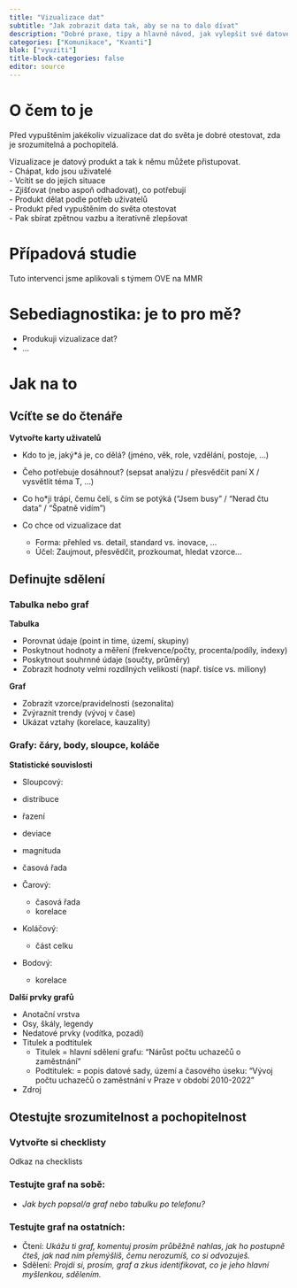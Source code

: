 ```yaml
---
title: "Vizualizace dat"
subtitle: "Jak zobrazit data tak, aby se na to dalo dívat"
description: "Dobré praxe, tipy a hlavně návod, jak vylepšit své datové vizualizace"
categories: ["Komunikace", "Kvanti"]
blok: ["vyuziti"]
title-block-categories: false
editor: source
---
```


# O čem to je

Před vypuštěním jakékoliv vizualizace dat do světa je dobré otestovat, zda je srozumitelná a pochopitelá.

Vizualizace je datový produkt a tak k němu můžete přistupovat.      
- Chápat, kdo jsou uživatelé  
- Vcítit se do jejich situace  
- Zjišťovat (nebo aspoň odhadovat), co potřebují  
- Produkt dělat podle potřeb uživatelů  
- Produkt před vypuštěním do světa otestovat  
- Pak sbírat zpětnou vazbu a iterativně zlepšovat  

# Případová studie

Tuto intervenci jsme aplikovali s týmem OVE na MMR

# Sebediagnostika: je to pro mě?

- Produkuji vizualizace dat?
- ...

# Jak na to

## Vcíťte se do čtenáře 

**Vytvořte karty uživatelů**

- Kdo to je, jaký*á je, co dělá? (jméno, věk, role, vzdělání, postoje, …)

- Čeho potřebuje dosáhnout? (sepsat analýzu / přesvědčit paní X / vysvětlit téma T, …)

- Co ho*ji trápí, čemu čelí, s čím se potýká (“Jsem busy” / “Nerad čtu data” / “Špatně vidím”)

- Co chce od vizualizace dat  
  - Forma: přehled vs. detail, standard vs. inovace, …
  - Účel: Zaujmout, přesvědčit, prozkoumat, hledat vzorce…


## Definujte sdělení

### Tabulka nebo graf  

**Tabulka**

- Porovnat údaje (point in time, území, skupiny)
- Poskytnout hodnoty a měření (frekvence/počty, procenta/podíly, indexy)
- Poskytnout souhrnné údaje (součty, průměry)
- Zobrazit hodnoty velmi rozdílných velikostí (např. tisíce vs. miliony)

**Graf**

- Zobrazit vzorce/pravidelnosti (sezonalita) 
- Zvýraznit trendy (vývoj v čase)
- Ukázat vztahy (korelace, kauzality)

### Grafy: čáry, body, sloupce, koláče

**Statistické souvislosti**  

-  Sloupcový:
  - distribuce
  - řazení
  - deviace
  - magnituda
  - časová řada

- Čarový:
  - časová řada
  - korelace

- Koláčový:
  - část celku

- Bodový:
  - korelace

**Další prvky grafů**

- Anotační vrstva
- Osy, škály, legendy  
- Nedatové prvky (vodítka, pozadí)
- Titulek a podtitulek
  - Titulek = hlavní sdělení grafu: “Nárůst počtu uchazečů o zaměstnání”
  - Podtitulek: = popis datové sady, území a časového úseku: “Vývoj počtu uchazečů o zaměstnání v Praze v období 2010-2022”
- Zdroj  


## Otestujte srozumitelnost a pochopitelnost

### Vytvořte si checklisty

Odkaz na checklists

### Testujte graf **na sobě:**  

- *Jak bych popsal/a graf nebo tabulku po telefonu?*

### Testujte graf **na ostatních:**  

- Čtení: *Ukážu ti graf, komentuj prosím průběžně nahlas, jak ho postupně čteš, jak nad ním přemýšlíš, čemu nerozumíš, co si odvozuješ.*
- Sdělení: *Projdi si, prosím, graf a zkus identifikovat, co je jeho hlavní myšlenkou, sdělením.*


